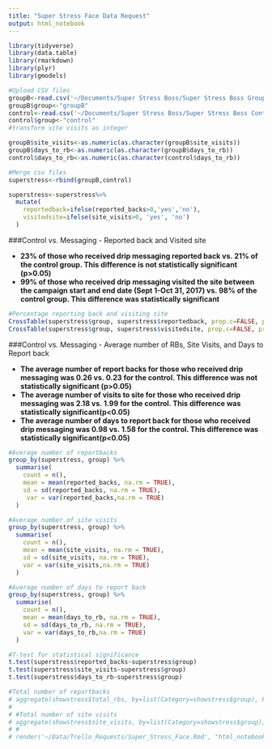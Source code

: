 ```yaml
---
title: "Super Stress Face Data Request"
output: html_notebook
---
```

```r
library(tidyverse)
library(data.table)
library(rmarkdown)
library(plyr)
library(gmodels)
```


```r
#Upload CSV files
groupB<-read.csv('~/Documents/Super Stress Boss/Super Stress Boss Group B avg days.csv')
groupB$group<-"groupB"
control<-read.csv('~/Documents/Super Stress Boss/Super Stress Boss Control avg days.csv')
control$group<-"control"
#transform site visits as integer

groupB$site_visits<-as.numeric(as.character(groupB$site_visits))
groupB$days_to_rb<-as.numeric(as.character(groupB$days_to_rb))
control$days_to_rb<-as.numeric(as.character(control$days_to_rb))
```

```r
#Merge csv files
superstress<-rbind(groupB,control)

superstress<-superstress%>%
  mutate(
    reportedback=ifelse(reported_backs>0,'yes','no'),
    visitedsite=ifelse(site_visits>0, 'yes', 'no')
  )
```

###Control vs. Messaging - Reported back and Visited site

* **23% of those who received drip messaging reported back vs. 21% of the control group. This difference is not statistically significant (p>0.05)** 
* **99% of those who received drip messaging visited the site between the campaign start and end date (Sept 1-Oct 31, 2017) vs. 98% of the control group. This difference was statistically significant**

```r
#Percentage reporting back and visiting site
CrossTable(superstress$group, superstress$reportedback, prop.c=FALSE, prop.r=TRUE, prop.t=FALSE, prop.chisq=FALSE, chisq=TRUE, missing.include = FALSE, format= c("SPSS"))
CrossTable(superstress$group, superstress$visitedsite, prop.c=FALSE, prop.r=TRUE, prop.t=FALSE, prop.chisq=FALSE, chisq=TRUE, missing.include = FALSE,format= c("SPSS"))

```

###Control vs. Messaging - Average number of RBs, Site Visits, and Days to Report back

* **The average number of report backs for those who received drip messaging was 0.26 vs. 0.23 for the control. This difference was not statistically significant (p>0.05)** 
* **The average number of visits to site for those who received drip messaging was 2.18 vs. 1.99 for the control. This difference was statistically significant(p<0.05)**
* **The average number of days to report back for those who received drip messaging was 0.98 vs. 1.58 for the control. This difference was statistically significant(p<0.05)**


```r
#Average number of reportbacks
group_by(superstress, group) %>%
  summarise(
    count = n(),
    mean = mean(reported_backs, na.rm = TRUE),
    sd = sd(reported_backs, na.rm = TRUE),
     var = var(reported_backs,na.rm = TRUE)
  )

```
```r
#Average number of site visits
group_by(superstress, group) %>%
  summarise(
    count = n(),
    mean = mean(site_visits, na.rm = TRUE),
    sd = sd(site_visits, na.rm = TRUE),
    var = var(site_visits,na.rm = TRUE)
  )
```
```r
#Average number of days to report back
group_by(superstress, group) %>%
  summarise(
    count = n(),
    mean = mean(days_to_rb, na.rm = TRUE),
    sd = sd(days_to_rb, na.rm = TRUE),
    var = var(days_to_rb,na.rm = TRUE)
  )
```

```r
#T-test for statistical significance
t.test(superstress$reported_backs~superstress$group)
t.test(superstress$site_visits~superstress$group)
t.test(superstress$days_to_rb~superstress$group)
```


```r
#Total number of reportbacks
# aggregate(showstress$total_rbs, by=list(Category=showstress$group), FUN=sum)
# 
# #Total number of site visits
# aggregate(showstress$site_visits, by=list(Category=showstress$group), FUN=sum)
# # 
# render('~/Data/Trello_Requests/Super_Stress_Face.Rmd', "html_notebook")
```





